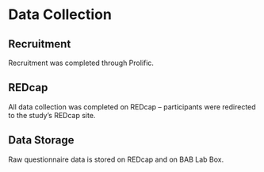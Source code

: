 # Data Collection

## Recruitment

Recruitment was completed through Prolific. 

## REDcap

All data collection was completed on REDcap -- participants were redirected to the study's REDcap site. 

## Data Storage

Raw questionnaire data is stored on REDcap and on BAB Lab Box. 